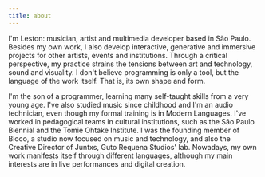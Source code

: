 ```yaml
---
title: about
---
```

I'm Leston: musician, artist and multimedia developer based in São Paulo. Besides my own work, I also develop interactive, generative and immersive projects for other artists, events and institutions. Through a critical perspective, my practice strains the tensions between art and technology, sound and visuality. I don't believe programming is only a tool, but the language of the work itself. That is, its own shape and form.


I'm the son of a programmer, learning many self-taught skills from a very young age. I've also studied music since childhood and I'm an audio technician, even though my formal training is in Modern Languages. I've worked in pedagogical teams in cultural institutions, such as the São Paulo Biennial and the Tomie Ohtake Institute. I was the founding member of Bloco, a studio now focused on music and technology, and also the Creative Director of Juntxs, Guto Requena Studios' lab. Nowadays, my own work manifests itself through different languages, although my main interests are in live performances and digital creation.
